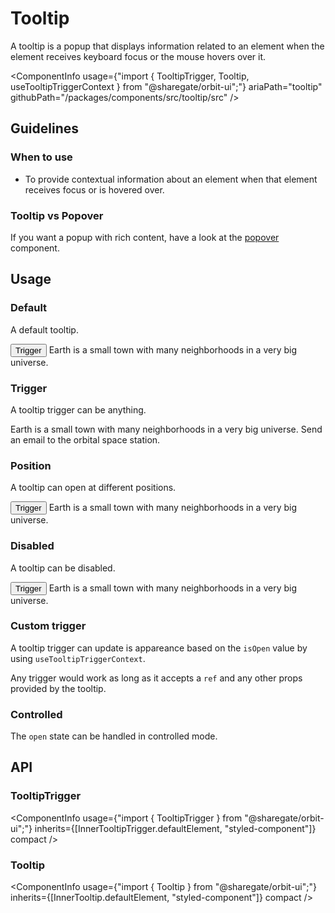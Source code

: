 
<Meta
    title="Components/Tooltip"
    id="tooltip"
/>

# Tooltip

<Tagline>A tooltip is a popup that displays information related to an element when the element receives keyboard focus or the mouse hovers over it.</Tagline>

<ComponentInfo
    usage={"import { TooltipTrigger, Tooltip, useTooltipTriggerContext } from \"@sharegate/orbit-ui\";"}
    ariaPath="tooltip"
    githubPath="/packages/components/src/tooltip/src"
/>

## Guidelines

### When to use

- To provide contextual information about an element when that element receives focus or is hovered over.

### Tooltip vs Popover

If you want a popup with rich content, have a look at the [popover](?path=/docs/popover--default-story) component.

## Usage

### Default

A default tooltip.

<Preview>
    <Story name="default">
        <TooltipTrigger>
            <Button variant="secondary">Trigger</Button>
            <Tooltip>Earth is a small town with many neighborhoods in a very big universe.</Tooltip>
        </TooltipTrigger>
    </Story>
</Preview>

### Trigger

A tooltip trigger can be anything.

<Preview>
    <Story name="trigger">
        <Inline gap={10} alignY="center">
            <TooltipTrigger>
                <IconButton variant="secondary" aria-label="An awesome quote">
                    <PlaceholderMajorIcon />
                </IconButton>
                <Tooltip>Earth is a small town with many neighborhoods in a very big universe.</Tooltip>
            </TooltipTrigger>
            <TooltipTrigger>
                <PlaceholderMajorIcon />
                <Tooltip>Send an email to the orbital space station.</Tooltip>
            </TooltipTrigger>
        </Inline>
    </Story>
</Preview>

### Position

A tooltip can open at different positions.

<Preview>
    <Story name="position">
        <TooltipTrigger position="right">
            <Button variant="secondary">Trigger</Button>
            <Tooltip>Earth is a small town with many neighborhoods in a very big universe.</Tooltip>
        </TooltipTrigger>
    </Story>
</Preview>

### Disabled

A tooltip can be disabled.

<Preview>
    <Story name="disabled">
        <TooltipTrigger disabled>
            <Button variant="secondary">Trigger</Button>
            <Tooltip>Earth is a small town with many neighborhoods in a very big universe.</Tooltip>
        </TooltipTrigger>
    </Story>
</Preview>

### Custom trigger

A tooltip trigger can update is appareance based on the `isOpen` value by using `useTooltipTriggerContext`.

Any trigger would work as long as it accepts a `ref` and any other props provided by the tooltip.

<Preview filePath="/tooltip/docs/CustomTrigger" />

### Controlled

The `open` state can be handled in controlled mode.

<Preview filePath="/tooltip/docs/ControlledTooltip" />

## API

### TooltipTrigger

<ComponentInfo
    usage={"import { TooltipTrigger } from \"@sharegate/orbit-ui\";"}
    inherits={[InnerTooltipTrigger.defaultElement, "styled-component"]}
    compact
/>

<ArgsTable of={InnerTooltipTrigger} sort="alpha" />

### Tooltip

<ComponentInfo
    usage={"import { Tooltip } from \"@sharegate/orbit-ui\";"}
    inherits={[InnerTooltip.defaultElement, "styled-component"]}
    compact
/>

<ArgsTable of={InnerTooltip} sort="alpha" />
